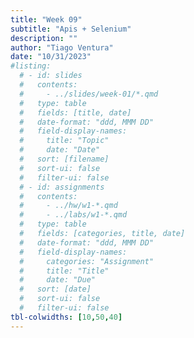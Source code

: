 ```yaml
---
title: "Week 09"
subtitle: "Apis + Selenium"
description: ""
author: "Tiago Ventura"
date: "10/31/2023"
#listing:
  # - id: slides
  #   contents:
  #     - ../slides/week-01/*.qmd
  #   type: table
  #   fields: [title, date]
  #   date-format: "ddd, MMM DD"
  #   field-display-names:
  #     title: "Topic"
  #     date: "Date"
  #   sort: [filename]
  #   sort-ui: false
  #   filter-ui: false
  # - id: assignments
  #   contents:
  #     - ../hw/w1-*.qmd
  #     - ../labs/w1-*.qmd
  #   type: table
  #   fields: [categories, title, date]
  #   date-format: "ddd, MMM DD"
  #   field-display-names:
  #     categories: "Assignment"
  #     title: "Title"
  #     date: "Due"
  #   sort: [date]
  #   sort-ui: false
  #   filter-ui: false
tbl-colwidths: [10,50,40]
---
```


<!--# Lectures Notes:

-   APIs [html](/lecture_notes/week-09/_week-08_apis.html) -- <a href="/lecture_notes/week-09/_week-08_apis.ipynb" download> Jupyter Notebook </a>

-   Selenium [html](/lecture_notes/week-09/_week-08_selenium.html) -- <a href="/lecture_notes/week-09/_week-08_selenium.ipynb" download> Jupyter Notebook </a>

# Slides

-   [Acquiring data on the Web: APIs and Selenium](/slides/week-9.html)

# Readings

**APIs**

-   Nice overview about APIs from Chris Bail [here](https://cbail.github.io/textasdata/apis/rmarkdown/Application_Programming_interfaces.html). (it is in R, so pay more attention to the concepts)

**Selenium**

-   [Tutorial Webscrapping using Selenium](https://iqss.github.io/dss-webscrape/index.html)

-   Set up your selenium environment: <https://selenium-python.readthedocs.io/installation.html>

-   Web Driver Manager library in Python: <https://pypi.org/project/webdriver-manager/>

-   Locating elements in Selenium: <https://selenium-python.readthedocs.io/locating-elements.html>

**Applied Research**

-   [Trielli, Daniel, and Nicholas Diakopoulos. "Search as news curator: The role of Google in shaping attention to news information." In Proceedings of the 2019 CHI Conference on human factors in computing systems, pp. 1-15. 2019.](https://dl.acm.org/doi/pdf/10.1145/3290605.3300683)

-   [Haroon, Muhammad, Anshuman Chhabra, Xin Liu, Prasant Mohapatra, Zubair Shafiq, and Magdalena Wojcieszak. "YouTube, the great radicalizer? Auditing and mitigating ideological biases in YouTube recommendations." arXiv preprint arXiv:2203.10666 (2022).](https://arxiv.org/abs/2203.10666)
-->